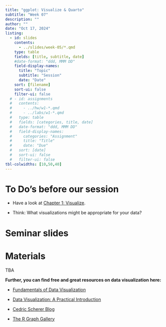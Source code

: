 ```yaml
---
title: "ggplot: Visualize & Quarto"
subtitle: "Week 07"
description: ""
author: ""
date: "Oct 17, 2024"
listing:
  - id: slides
    contents:
      - ../slides/week-05/*.qmd
    type: table
    fields: [title, subtitle, date]
    #date-format: "ddd, MMM DD"
    field-display-names:
      title: "Topic"
      subtitle: "Session"
      date: "Date"
    sort: [filename]
    sort-ui: false
    filter-ui: false
  # - id: assignments
  #   contents:
  #     - ../hw/w1-*.qmd
  #     - ../labs/w1-*.qmd
  #   type: table
  #   fields: [categories, title, date]
  #   date-format: "ddd, MMM DD"
  #   field-display-names:
  #     categories: "Assignment"
  #     title: "Title"
  #     date: "Due"
  #   sort: [date]
  #   sort-ui: false
  #   filter-ui: false
tbl-colwidths: [10,50,40]
---
```


# **To Do’s before our session**

-   Have a look at [Chapter 1: Visualize](https://r4ds.hadley.nz/data-visualize).

-   Think: What visualizations might be appropriate for your data?

# Seminar slides

::: {#slides}
:::

# Materials

TBA

**Further, you can find free and great resources on data visualization here:**

-   [Fundamentals of Data Visualization](https://clauswilke.com/dataviz/)

-   [Data Visualization: A Practical Introduction](https://socviz.co/#preface)

-   [Cedric Scherer Blog](https://www.cedricscherer.com/top/dataviz/)

-   [The R Graph Gallery](https://r-graph-gallery.com/)

